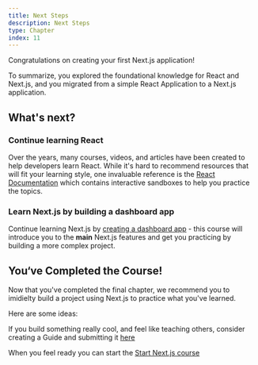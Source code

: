 ```yaml
---
title: Next Steps
description: Next Steps
type: Chapter
index: 11
---
```


Congratulations on creating your first Next.js application!

To summarize, you explored the foundational knowledge for React and Next.js,
and you migrated from a simple React Application to a Next.js application.

## What's next?

### Continue learning React

Over the years, many courses, videos, and articles have been created to help
developers learn React. While it's hard to recommend resources that will fit
your learning style, one invaluable reference is the [React
Documentation](https://react.dev/) which contains interactive sandboxes to
help you practice the topics.

### Learn Next.js by building a dashboard app

Continue learning Next.js by [creating a dashboard app](/learn/dashboard-app)
\- this course will introduce you to the **main** Next.js features and get you
practicing by building a more complex project.

## You‘ve Completed the Course!

Now that you've completed the final chapter, we recommend you to imidielty build a project using Next.js to practice what you've learned.

Here are some ideas:

If you build something really cool, and feel like teaching others, consider creating a Guide and submitting it [here](#)

When you feel ready you can start the [Start Next.js course](https://nextjs.org/learn/dashboard-app)
